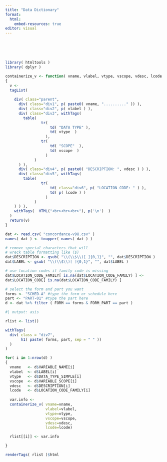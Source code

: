 ```yaml
---
title: "Data Dictionary"
format:
  html:
    embed-resources: true
editor: visual
---
```


<br><br><br>

```r
library( htmltools )
library( dplyr )
```

```r

containerize_v <- function( vname, vlabel, vtype, vscope, vdesc, lcode )
{
  v <- 
  tagList(
    
    div( class="parent",
      div( class="div1", p( paste0( vname, ".........." )) ),
      div( class="div2", p( vlabel ) ), 
      div( class="div3", withTags(
        table(
                tr(
                    td( "DATA TYPE" ),
                    td( vtype  )
                  ),
                tr(
                    td( "SCOPE"  ),
                    td( vscope  )
                  )
             )
      ) ),
      div( class="div4", p( paste0( "DESCRIPTION: ", vdesc ) ) ),
      div( class="div5", withTags(
        table(
                tr(
                    td( class="div6", p( "LOCATION CODE: " ) ),
                    td( p( lcode ) )
                  )
             )
    ) ) ),
    withTags(  HTML("<br><hr><br>"), p('\n')  )
  )
  return(v)
} 
```

```r
dat <- read.csv( "concordance-v98.csv" )
names( dat ) <- toupper( names( dat ) )

# remove special characters that will 
# wreck table formatting like ($) 
dat$DESCRIPTION <- gsub( "\\(\\$\\)[ ]{0,1}", "", dat$DESCRIPTION )
dat$LABEL <- gsub( "\\(\\$\\)[ ]{0,1}", "", dat$LABEL )

# use location codes if family code is missing 
dat$LOCATION_CODE_FAMILY[ is.na(dat$LOCATION_CODE_FAMILY) ] <- 
dat$LOCATION_CODE[ is.na(dat$LOCATION_CODE_FAMILY) ]

# select the form and part you want
forms <- "SCHED-A" #type the form or schedule here
part <- "PART-01" #type the part here
d <- dat %>% filter ( FORM == forms & FORM_PART == part )
```

```r
#| output: asis

rlist <- list()

withTags( 
  div( class = "div7",
       h1( paste( forms, part, sep = " " ))
  )
)

for( i in 1:nrow(d) )
{
  vname   <- d$VARIABLE_NAME[i] 
  vlabel  <- d$LABEL[i] 
  vtype   <- d$DATA_TYPE_SIMPLE[i] 
  vscope  <- d$VARIABLE_SCOPE[i] 
  vdesc   <- d$DESCRIPTION[i] 
  lcode   <- d$LOCATION_CODE_FAMILY[i]
  
  var.info <- 
  containerize_v( vname=vname, 
                  vlabel=vlabel, 
                  vtype=vtype, 
                  vscope=vscope, 
                  vdesc=vdesc,
                  lcode=lcode) 

  rlist[[i]] <- var.info

}

renderTags( rlist )$html
```

<link href='https://fonts.googleapis.com/css?family=Fira Code' rel='stylesheet'> <link rel="stylesheet" type="text/css" href="//fonts.googleapis.com/css?family=Anonymous+Pro" />

```{=html}
<style>

@import url('https://fonts.cdnfonts.com/css/aharoni');

.parent {
    display: grid;
    grid-template-columns: repeat(3, 1fr);
    grid-template-rows: auto;
    grid-column-gap: 5px;
    grid-row-gap: 5px;
    grid-template-areas:
      "a b b"
      "c d d"
      ". e e" ;
}

.div1 {
    grid-area: a;
    padding-left: 5px;
}

.div2 { 
    grid-area: b;
    padding-left: 5px;
}

.div3 { 
    grid-area: c;
    padding-left: 5px;
}

.div4 { 
    grid-area: d;
    padding-left: 5px;
}

.div5 { 
    grid-area: e;
    padding-left: 5px;
}

.div1 p { 
    font-family:"Calibri", sans-serif;
    color: orange;
    font-size: 1em;
}

.div2 p { 
    font-family:"Calibri", sans-serif;
    color: orange;
    font-size: 1em;
}

.div3 table { width: 100%; }

.div3 td { 
    font-family:"Calibri", sans-serif;
    font-size: 1em;
}

.div4 p { 
    font-family:"Calibri", sans-serif;
    font-size: 1em;
}

.div5 table { width: 100%; }

.div5 td { 
    font-family:"Calibri", sans-serif;
    font-size: 1em;
}

.div5 td { 
    font-family:"Calibri", sans-serif;
    font-size: 1em;
}

.div6 p { 
    font-family:"Calibri", sans-serif;
    color: #AF3C00;
    font-size: 1em;
}

.div7 h1 { 
    font-family:"Calibri", sans-serif;
    font-size: 2em;
    background-color: gray;
    color: white;
}

.table>tbody {
    border-top: none;
}

.table>:not(caption)>*>* {
    padding: 0rem 0rem;
}

tbody, tfoot, tr, td, th {
    border-color: inherit;
    border-style: none; 
    border-width: 0;
}

#pb_agent .gt_table {
    border-top-width: 0px; 
    /* border-top-color: #A8A8A8; */
}  

#pb_agent .gt_title {
    font-size: 1.3em !important;
}

#pb_agent .gt_left { color: black !important; }

</style>
```

